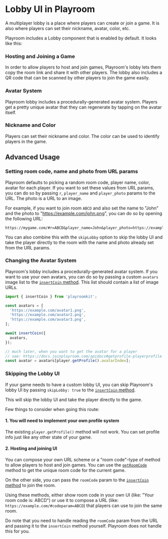 
# Lobby UI in Playroom

A multiplayer lobby is a place where players can create or join a game. It is also where players can set their nickname, avatar, color, etc.

Playroom includes a Lobby component that is enabled by default. It looks like this:


<Preview src="/demos/react1.html" maxPlayers={0} />

### Hosting and Joining a Game

In order to allow players to host and join games, Playroom's lobby lets them copy the room link and share it with other players. The lobby also includes a QR code that can be scanned by other players to join the game easily.

### Avatar System

Playroom lobby includes a procedurally-generated avatar system. Players get a pretty unique avatar that they can regenerate by tapping on the avatar itself.

### Nickname and Color

Players can set their nickname and color. The color can be used to identify players in the game.


## Advanced Usage

### Setting room code, name and photo from URL params
Playroom defaults to picking a random room code, player name, color, avatar for each player. If you want to set these values from URL params, you can do so by passing `r`, `player_name` and `player_photo` params to the URL. The photo is a URL to an image.

For example, if you want to join room `ABCD` and also set the name to "John" and the photo to "https://example.com/john.png", you can do so by opening the following URL:

```
https://mygame.com/#r=ABCD&player_name=John&player_photo=https://example.com/john.png
```

You can also combine this with the `skipLobby` option to skip the lobby UI and take the player directly to the room with the name and photo already set from the URL params.

### Changing the Avatar System

Playroom's lobby includes a procedurally-generated avatar system. If you want to use your own avatars, you can do so by passing a custom `avatars` image list to the [`insertCoin` method](https://docs.joinplayroom.com/apidocs#insertcoin-initoptions-). This list should contain a list of image URLs.

```js
import { insertCoin } from 'playroomkit';

const avatars = [
  'https://example.com/avatar1.png',
  'https://example.com/avatar2.png',
  'https://example.com/avatar3.png',
];

await insertCoin({
  avatars,
});

// much later, when you want to get the avatar for a player
// see: https://docs.joinplayroom.com/apidocs#getprofile-playerprofile
const avatar = avatars[player.getProfile().avatarIndex];
```


### Skipping the Lobby UI

If your game needs to have a custom lobby UI, you can skip Playroom's lobby UI by passing `skipLobby: true` to the [`insertCoin` method](https://docs.joinplayroom.com/apidocs#insertcoin-initoptions-).

This will skip the lobby UI and take the player directly to the game.

Few things to consider when going this route:
#### 1. You will need to implement your own profile system
The existing `player.getProfile()` method will not work. You can set profile info just like any other state of your game. 

#### 2. Hosting and joining UI
You can compose your own URL scheme or a "room code"-type of method to allow players to host and join games. You can use the [`getRoomCode`](https://docs.joinplayroom.com/apidocs#getroomcode) method to get the unique room code for the current game.

On the other side, you can pass the `roomCode` param to the [`insertCoin` method](https://docs.joinplayroom.com/apidocs#insertcoin-initoptions-) to join the room.

Using these methods, either show room code in your own UI (like: "Your room code is: ABCD") or use it to compose a URL (like: `https://example.com/#codeparam=ABCD`) that players can use to join the same room. 

Do note that you need to handle reading the `roomCode` param from the URL and passing it to the `insertCoin` method yourself. Playroom does not handle this for you.
